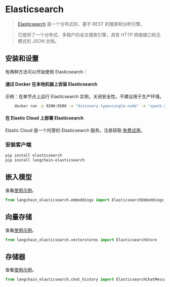 # Elasticsearch

> [Elasticsearch](https://www.elastic.co/elasticsearch/) 是一个分布式的、基于 REST 的搜索和分析引擎。

> 它提供了一个分布式、多租户的全文搜索引擎，具有 HTTP 网络接口和无模式的 JSON 文档。

## 安装和设置

有两种方法可以开始使用 Elasticsearch：

#### 通过 Docker 在本地机器上安装 Elasticsearch

示例：在单节点上运行 Elasticsearch 实例，关闭安全性。不建议用于生产环境。

```bash
    docker run -p 9200:9200 -e "discovery.type=single-node" -e "xpack.security.enabled=false" -e "xpack.security.http.ssl.enabled=false" docker.elastic.co/elasticsearch/elasticsearch:8.9.0
```

#### 在 Elastic Cloud 上部署 Elasticsearch

Elastic Cloud 是一个托管的 Elasticsearch 服务。注册获取 [免费试用](https://cloud.elastic.co/registration?utm_source=langchain&utm_content=documentation)。

### 安装客户端

```bash
pip install elasticsearch
pip install langchain-elasticsearch
```

## 嵌入模型

查看[使用示例](/docs/integrations/text_embedding/elasticsearch)。

```python
from langchain_elasticsearch.embeddings import ElasticsearchEmbeddings
```

## 向量存储

查看[使用示例](/docs/integrations/vectorstores/elasticsearch)。

```python
from langchain_elasticsearch.vectorstores import ElasticsearchStore
```

## 存储器

查看[使用示例](/docs/integrations/memory/elasticsearch_chat_message_history)。

```python
from langchain_elasticsearch.chat_history import ElasticsearchChatMessageHistory
```